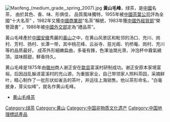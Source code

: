 [[File:Maofeng_(medium_grade,_spring_2007).jpg|thumb]]
'''黃山毛峰'''，绿茶，是[[中國|中國]]名茶， 由於其色、香、味、形俱佳， 品質風味獨特，1955年被[[中國茶葉公司|中國茶葉公司]]評為全國“十大名茶” ，1982年又獲[[中國商業部|中國商業部]]“名茶”稱號，1983年獲[[中國外經貿部|中國外經貿部]]“榮譽證書” ，1986年被[[中华人民共和国外交部|中國外交部]]定為“禮品茶”。

黃山毛峰產於[[中國|中國]][[安徽|安徽]]秀麗的[[黃山|黃山]]之中，在黄山风景区和毗邻的汤口、充川、岗村、芳村、扬村、长潭一带，其中桃花峰、云谷寺、慈光阁、钓桥庵、岗村、充川等的品质最好。 成茶外形細嫩扁曲，多毫有鋒，色澤油潤光滑，沖泡杯中霧氣繞頂，滋味醇甜，鮮香持久。

黄山毛峰是1875年由[[徽州|徽州]]商人谢正安在[[歙县|歙县]]富溪村研制成功。谢正安原本家境富裕，后因战乱躲进富溪村的充山源，为重振家业，自己带领家人照料茶园，采摘鲜叶，精心制作了一批形状如雀舌的茶叶，并运往上海销售。他以茶形命名，“白毫披身，芽尖似峰”，就名作黄山毛峰。

{{中国十大名茶}}
{{huizhou}}
{{Anhui topics}}

* [http://www.chacn.org/go/hsmf 黄山毛峰茶]

[[Category:绿茶|Category:绿茶]]
[[Category:黄山|Category:黄山]]
[[Category:中国非物质文化遗产|Category:中国非物质文化遗产]]
[[Category:中国地理標誌產品|Category:中国地理標誌產品]]